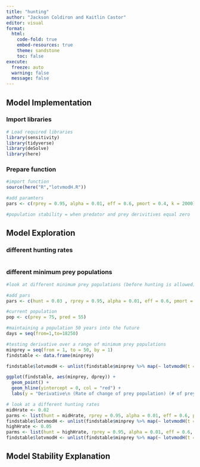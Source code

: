 ```yaml
---
title: "hunting"
author: "Jackson Coldiron and Kaitlin Castor"
editor: visual
format: 
  html:
    code-fold: true
    embed-resources: true
    theme: sandstone
    toc: false
execute:
  freeze: auto 
  warning: false
  message: false
---
```


## Model Implementation

### Import libraries

```r
# Load required libraries
library(sensitivity)
library(tidyverse)
library(deSolve)
library(here)
```

### Prepare function

```r
#import function
source(here("R","lotvmodH.R"))

#add paramters
pars <- c(rprey = 0.95, alpha = 0.01, eff = 0.6, pmort = 0.4, k = 2000)

#population stability = when predator and prey derivitives equal zero
```

## Model Exploration

### different hunting rates

```r

```

### different minimum prey populations

```r
#look at different minimum prey populations (before hunting is allowed) --> how does it effect stability of both populations?

#add pars
pars <- c(hunt = 0.03 , rprey = 0.95, alpha = 0.01, eff = 0.6, pmort = 0.4, k = 2000)

#current population
pop <- c(prey = 75, pred = 55)

#maintaining a population 50 years into the future
days = seq(from=1,to=18250) 

#testing derivative over a range of minimum prey populations
minprey = seq(from = 1, to = 50, by = 1)
findstable <- data.frame(minprey)

findstable$lotvmodH <- unlist(findstable$minprey %>% map(~ lotvmodH(t = days, pop = pop, pars = pars)))

ggplot(findstable, aes(minprey, dprey)) +
  geom_point() +
  geom_hline(yintercept = 0, col = "red") +
  labs(y = "Derivative\n (Rate of change of prey population) (# of prey/time)", x = "Minimum prey population (# of prey)")

# look at a different hunting rates
midHrate <- 0.02
parms <- list(hunt = midHrate, rprey = 0.95, alpha = 0.01, eff = 0.6, pmort = 0.4, k = 2000)
findstable$lotvmodH <- unlist(findstable$minprey %>% map(~ lotvmodH(t = days, pop = pop, pars = parms)))
highHrate <- 0.05
parms <- list(hunt = highHrate, rprey = 0.95, alpha = 0.01, eff = 0.6, pmort = 0.4, k = 2000)
findstable$lotvmodH <- unlist(findstable$minprey %>% map(~ lotvmodH(t = days, pop = pop, pars = parms)))


```

## Model Stability Explanation
